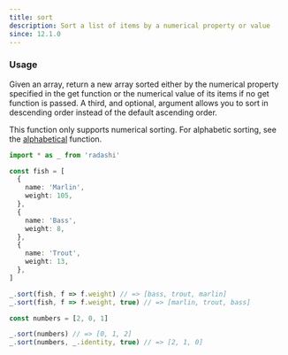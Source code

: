 ```yaml
---
title: sort
description: Sort a list of items by a numerical property or value
since: 12.1.0
---
```


### Usage

Given an array, return a new array sorted either by the numerical property specified in the get function or the numerical value of its items if no get function is passed. A third, and optional, argument allows you to sort in descending order instead of the default ascending order.

This function only supports numerical sorting. For alphabetic sorting, see the [alphabetical](./alphabetical) function.

```ts
import * as _ from 'radashi'

const fish = [
  {
    name: 'Marlin',
    weight: 105,
  },
  {
    name: 'Bass',
    weight: 8,
  },
  {
    name: 'Trout',
    weight: 13,
  },
]

_.sort(fish, f => f.weight) // => [bass, trout, marlin]
_.sort(fish, f => f.weight, true) // => [marlin, trout, bass]

const numbers = [2, 0, 1]

_.sort(numbers) // => [0, 1, 2]
_.sort(numbers, _.identity, true) // => [2, 1, 0]
```
